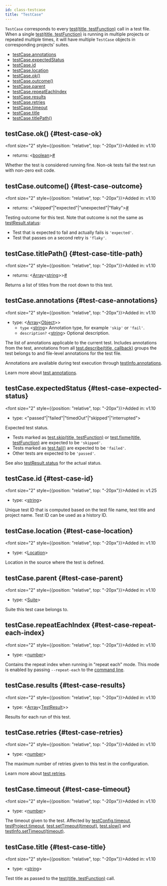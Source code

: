 ```yaml
---
id: class-testcase
title: "TestCase"
---
```


`TestCase` corresponds to every [test(title, testFunction)](/api/class-test.mdx#test-call) call in a test file. When a single [test(title, testFunction)](/api/class-test.mdx#test-call) is running in multiple projects or repeated multiple times, it will have multiple `TestCase` objects in corresponding projects' suites.


- [testCase.annotations](/api/class-testcase.mdx#test-case-annotations)
- [testCase.expectedStatus](/api/class-testcase.mdx#test-case-expected-status)
- [testCase.id](/api/class-testcase.mdx#test-case-id)
- [testCase.location](/api/class-testcase.mdx#test-case-location)
- [testCase.ok()](/api/class-testcase.mdx#test-case-ok)
- [testCase.outcome()](/api/class-testcase.mdx#test-case-outcome)
- [testCase.parent](/api/class-testcase.mdx#test-case-parent)
- [testCase.repeatEachIndex](/api/class-testcase.mdx#test-case-repeat-each-index)
- [testCase.results](/api/class-testcase.mdx#test-case-results)
- [testCase.retries](/api/class-testcase.mdx#test-case-retries)
- [testCase.timeout](/api/class-testcase.mdx#test-case-timeout)
- [testCase.title](/api/class-testcase.mdx#test-case-title)
- [testCase.titlePath()](/api/class-testcase.mdx#test-case-title-path)

## testCase.ok() {#test-case-ok}

<font size="2" style={{position: "relative", top: "-20px"}}>Added in: v1.10</font>

- returns:<a aria-hidden="true" tabindex="-1" class="list-anchor-link" id="test-case-ok-return"/> &#60;[boolean]&#62;<a href="#test-case-ok-return" class="list-anchor">#</a>

Whether the test is considered running fine. Non-ok tests fail the test run with non-zero exit code.

## testCase.outcome() {#test-case-outcome}

<font size="2" style={{position: "relative", top: "-20px"}}>Added in: v1.10</font>

- returns:<a aria-hidden="true" tabindex="-1" class="list-anchor-link" id="test-case-outcome-return"/> &#60;"skipped"|"expected"|"unexpected"|"flaky"&#62;<a href="#test-case-outcome-return" class="list-anchor">#</a>

Testing outcome for this test. Note that outcome is not the same as [testResult.status](/api/class-testresult.mdx#test-result-status):
* Test that is expected to fail and actually fails is `'expected'`.
* Test that passes on a second retry is `'flaky'`.

## testCase.titlePath() {#test-case-title-path}

<font size="2" style={{position: "relative", top: "-20px"}}>Added in: v1.10</font>

- returns:<a aria-hidden="true" tabindex="-1" class="list-anchor-link" id="test-case-title-path-return"/> &#60;[Array]<[string]>&#62;<a href="#test-case-title-path-return" class="list-anchor">#</a>

Returns a list of titles from the root down to this test.

## testCase.annotations {#test-case-annotations}

<font size="2" style={{position: "relative", top: "-20px"}}>Added in: v1.10</font>

- type: &#60;[Array]<[Object]>&#62;
  - `type` &#60;[string]&#62; Annotation type, for example `'skip'` or `'fail'`.
  - `description?` &#60;[string]&#62; Optional description.

The list of annotations applicable to the current test. Includes annotations from the test, annotations from all [test.describe(title, callback)](/api/class-test.mdx#test-describe-1) groups the test belongs to and file-level annotations for the test file.

Annotations are available during test execution through [testInfo.annotations](/api/class-testinfo.mdx#test-info-annotations).

Learn more about [test annotations](../test-annotations.mdx).

## testCase.expectedStatus {#test-case-expected-status}

<font size="2" style={{position: "relative", top: "-20px"}}>Added in: v1.10</font>

- type: &#60;"passed"|"failed"|"timedOut"|"skipped"|"interrupted"&#62;

Expected test status.
* Tests marked as [test.skip(title, testFunction)](/api/class-test.mdx#test-skip-1) or [test.fixme(title, testFunction)](/api/class-test.mdx#test-fixme-1) are expected to be `'skipped'`.
* Tests marked as [test.fail()](/api/class-test.mdx#test-fail-1) are expected to be `'failed'`.
* Other tests are expected to be `'passed'`.

See also [testResult.status](/api/class-testresult.mdx#test-result-status) for the actual status.

## testCase.id {#test-case-id}

<font size="2" style={{position: "relative", top: "-20px"}}>Added in: v1.25</font>

- type: &#60;[string]&#62;

Unique test ID that is computed based on the test file name, test title and project name. Test ID can be used as a history ID.

## testCase.location {#test-case-location}

<font size="2" style={{position: "relative", top: "-20px"}}>Added in: v1.10</font>

- type: &#60;[Location]&#62;

Location in the source where the test is defined.

## testCase.parent {#test-case-parent}

<font size="2" style={{position: "relative", top: "-20px"}}>Added in: v1.10</font>

- type: &#60;[Suite]&#62;

Suite this test case belongs to.

## testCase.repeatEachIndex {#test-case-repeat-each-index}

<font size="2" style={{position: "relative", top: "-20px"}}>Added in: v1.10</font>

- type: &#60;[number]&#62;

Contains the repeat index when running in "repeat each" mode. This mode is enabled by passing `--repeat-each` to the [command line](../test-cli.mdx).

## testCase.results {#test-case-results}

<font size="2" style={{position: "relative", top: "-20px"}}>Added in: v1.10</font>

- type: &#60;[Array]<[TestResult]>&#62;

Results for each run of this test.

## testCase.retries {#test-case-retries}

<font size="2" style={{position: "relative", top: "-20px"}}>Added in: v1.10</font>

- type: &#60;[number]&#62;

The maximum number of retries given to this test in the configuration.

Learn more about [test retries](../test-retries.mdx#retries).

## testCase.timeout {#test-case-timeout}

<font size="2" style={{position: "relative", top: "-20px"}}>Added in: v1.10</font>

- type: &#60;[number]&#62;

The timeout given to the test. Affected by [testConfig.timeout](/api/class-testconfig.mdx#test-config-timeout), [testProject.timeout](/api/class-testproject.mdx#test-project-timeout), [test.setTimeout(timeout)](/api/class-test.mdx#test-set-timeout), [test.slow()](/api/class-test.mdx#test-slow-1) and [testInfo.setTimeout(timeout)](/api/class-testinfo.mdx#test-info-set-timeout).

## testCase.title {#test-case-title}

<font size="2" style={{position: "relative", top: "-20px"}}>Added in: v1.10</font>

- type: &#60;[string]&#62;

Test title as passed to the [test(title, testFunction)](/api/class-test.mdx#test-call) call.

[Accessibility]: /api/class-accessibility.mdx "Accessibility"
[Android]: /api/class-android.mdx "Android"
[AndroidDevice]: /api/class-androiddevice.mdx "AndroidDevice"
[AndroidInput]: /api/class-androidinput.mdx "AndroidInput"
[AndroidSocket]: /api/class-androidsocket.mdx "AndroidSocket"
[AndroidWebView]: /api/class-androidwebview.mdx "AndroidWebView"
[APIRequest]: /api/class-apirequest.mdx "APIRequest"
[APIRequestContext]: /api/class-apirequestcontext.mdx "APIRequestContext"
[APIResponse]: /api/class-apiresponse.mdx "APIResponse"
[APIResponseAssertions]: /test-assertions.mdx "APIResponseAssertions"
[Browser]: /api/class-browser.mdx "Browser"
[BrowserContext]: /api/class-browsercontext.mdx "BrowserContext"
[BrowserServer]: /api/class-browserserver.mdx "BrowserServer"
[BrowserType]: /api/class-browsertype.mdx "BrowserType"
[CDPSession]: /api/class-cdpsession.mdx "CDPSession"
[ConsoleMessage]: /api/class-consolemessage.mdx "ConsoleMessage"
[Coverage]: /api/class-coverage.mdx "Coverage"
[Dialog]: /api/class-dialog.mdx "Dialog"
[Download]: /api/class-download.mdx "Download"
[Electron]: /api/class-electron.mdx "Electron"
[ElectronApplication]: /api/class-electronapplication.mdx "ElectronApplication"
[ElementHandle]: /api/class-elementhandle.mdx "ElementHandle"
[FileChooser]: /api/class-filechooser.mdx "FileChooser"
[Frame]: /api/class-frame.mdx "Frame"
[FrameLocator]: /api/class-framelocator.mdx "FrameLocator"
[JSHandle]: /api/class-jshandle.mdx "JSHandle"
[Keyboard]: /api/class-keyboard.mdx "Keyboard"
[Locator]: /api/class-locator.mdx "Locator"
[LocatorAssertions]: /test-assertions.mdx "LocatorAssertions"
[Logger]: /api/class-logger.mdx "Logger"
[Mouse]: /api/class-mouse.mdx "Mouse"
[Page]: /api/class-page.mdx "Page"
[PageAssertions]: /test-assertions.mdx "PageAssertions"
[Playwright]: /api/class-playwright.mdx "Playwright"
[PlaywrightAssertions]: /test-assertions.mdx "PlaywrightAssertions"
[Request]: /api/class-request.mdx "Request"
[Response]: /api/class-response.mdx "Response"
[Route]: /api/class-route.mdx "Route"
[ScreenshotAssertions]: /test-assertions.mdx "ScreenshotAssertions"
[Selectors]: /api/class-selectors.mdx "Selectors"
[TimeoutError]: /api/class-timeouterror.mdx "TimeoutError"
[Touchscreen]: /api/class-touchscreen.mdx "Touchscreen"
[Tracing]: /api/class-tracing.mdx "Tracing"
[Video]: /api/class-video.mdx "Video"
[WebSocket]: /api/class-websocket.mdx "WebSocket"
[Worker]: /api/class-worker.mdx "Worker"
[Fixtures]: /api/class-fixtures.mdx "Fixtures"
[Test]: /api/class-test.mdx "Test"
[TestConfig]: /api/class-testconfig.mdx "TestConfig"
[TestError]: /api/class-testerror.mdx "TestError"
[TestInfo]: /api/class-testinfo.mdx "TestInfo"
[TestOptions]: /api/class-testoptions.mdx "TestOptions"
[TestProject]: /api/class-testproject.mdx "TestProject"
[WorkerInfo]: /api/class-workerinfo.mdx "WorkerInfo"
[Location]: /api/class-location.mdx "Location"
[Reporter]: /api/class-reporter.mdx "Reporter"
[Suite]: /api/class-suite.mdx "Suite"
[TestCase]: /api/class-testcase.mdx "TestCase"
[TestResult]: /api/class-testresult.mdx "TestResult"
[TestStep]: /api/class-teststep.mdx "TestStep"
[Element]: https://developer.mozilla.org/en-US/docs/Web/API/element "Element"
[EvaluationArgument]: /evaluating.mdx#evaluation-argument "EvaluationArgument"
[Promise]: https://developer.mozilla.org/en-US/docs/Web/JavaScript/Reference/Global_Objects/Promise "Promise"
[iterator]: https://developer.mozilla.org/en-US/docs/Web/JavaScript/Reference/Iteration_protocols "Iterator"
[origin]: https://developer.mozilla.org/en-US/docs/Glossary/Origin "Origin"
[selector]: https://developer.mozilla.org/en-US/docs/Web/CSS/CSS_Selectors "selector"
[Serializable]: https://developer.mozilla.org/en-US/docs/Web/JavaScript/Reference/Global_Objects/JSON/stringify#Description "Serializable"
[UIEvent.detail]: https://developer.mozilla.org/en-US/docs/Web/API/UIEvent/detail "UIEvent.detail"
[UnixTime]: https://en.wikipedia.org/wiki/Unix_time "Unix Time"
[xpath]: https://developer.mozilla.org/en-US/docs/Web/XPath "xpath"

[Array]: https://developer.mozilla.org/en-US/docs/Web/JavaScript/Reference/Global_Objects/Array "Array"
[boolean]: https://developer.mozilla.org/en-US/docs/Web/JavaScript/Data_structures#Boolean_type "Boolean"
[Buffer]: https://nodejs.org/api/buffer.html#buffer_class_buffer "Buffer"
[ChildProcess]: https://nodejs.org/api/child_process.html "ChildProcess"
[Error]: https://nodejs.org/api/errors.html#errors_class_error "Error"
[EventEmitter]: https://nodejs.org/api/events.html#events_class_eventemitter "EventEmitter"
[function]: https://developer.mozilla.org/en-US/docs/Web/JavaScript/Reference/Global_Objects/Function "Function"
[Map]: https://developer.mozilla.org/en-US/docs/Web/JavaScript/Reference/Global_Objects/Map "Map"
[null]: https://developer.mozilla.org/en-US/docs/Web/JavaScript/Reference/Global_Objects/null "null"
[number]: https://developer.mozilla.org/en-US/docs/Web/JavaScript/Data_structures#Number_type "Number"
[Object]: https://developer.mozilla.org/en-US/docs/Web/JavaScript/Reference/Global_Objects/Object "Object"
[Promise]: https://developer.mozilla.org/en-US/docs/Web/JavaScript/Reference/Global_Objects/Promise "Promise"
[Readable]: https://nodejs.org/api/stream.html#stream_class_stream_readable "Readable"
[RegExp]: https://developer.mozilla.org/en-US/docs/Web/JavaScript/Reference/Global_Objects/RegExp "RegExp"
[string]: https://developer.mozilla.org/en-US/docs/Web/JavaScript/Data_structures#String_type "string"
[void]: https://developer.mozilla.org/en-US/docs/Web/JavaScript/Reference/Global_Objects/undefined "void"
[URL]: https://nodejs.org/api/url.html "URL"

[all available image tags]: https://mcr.microsoft.com/en-us/product/playwright/about "all available image tags"
[Docker Hub]: https://hub.docker.com/_/microsoft-playwright "Docker Hub"
[Dockerfile.focal]: https://github.com/microsoft/playwright/blob/main/utils/docker/Dockerfile.focal "Dockerfile.focal"
